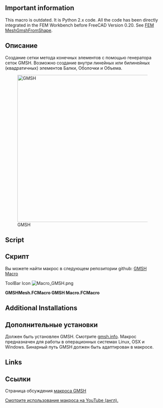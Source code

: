 <languages/>

<div class="mw-translate-fuzzy">
{{Macro/ru
|Name=GMSH Macro
|Icon=Macro_GMSH.png
|Description=Создание сетки метода конечных элементов с помощью генератора сеток GMSH. Возможно создание внутри линейных или билинейных (квадратичных) элементов Балки, Оболочки и Объема.
|Author=psicofil
|Version=1.0
|Date=2015-08-24
|FCVersion=Все
|Download=[https://www.freecadweb.org/wiki/images/a/a2/Macro_GMSH.png ToolBar Icon]
}}
</div>

<div lang="en" dir="ltr" class="mw-content-ltr">
==Important information==
</div>

<div lang="en" dir="ltr" class="mw-content-ltr">
This macro is outdated. It is Python 2.x code. All the code has been directly integrated in the FEM Workbench before FreeCAD Version 0.20. See [[FEM_MeshGmshFromShape|FEM MeshGmshFromShape]].
</div>

<span id="Description"></span>
==Описание==

<div class="mw-translate-fuzzy">
Создание сетки метода конечных элементов с помощью генератора сеток GMSH. Возможно создание внутри линейных или билинейных (квадратичных) элементов Балки, Оболочки и Объема.
</div>

{{Codeextralink|https://raw.githubusercontent.com/psicofil/Macros_FreeCAD/master/Macros/GMSHMesh.FCMacro}}

[[File:Macro GMSH00.png|480px|GMSH]]

<div lang="en" dir="ltr" class="mw-content-ltr">
==Script==
</div>

<div class="mw-translate-fuzzy">
==Скрипт==
Вы можете найти макрос в следующем репозитории github: [https://github.com/psicofil/Macros_FreeCAD/blob/master/Macros/GMSHMesh.FCMacro GMSH Macro]
</div>

<div lang="en" dir="ltr" class="mw-content-ltr">
ToolBar Icon [[Image:Macro_GMSH.png]]
</div>

'''GMSHMesh.FCMacro GMSH Macro.FCMacro'''

<div lang="en" dir="ltr" class="mw-content-ltr">
==Additional Installations==
</div>

<div class="mw-translate-fuzzy">
== Дополнительные установки ==
Должен быть установлен GMSH. Смотрите [http://gmsh.info/ gmsh.info]. Макрос предназначен для работы в операционных системах Linux, OSX и Windows. Бинарный путь GMSH должен быть адаптирован в макросе.
</div>

<div lang="en" dir="ltr" class="mw-content-ltr">
==Links==
</div>

<div class="mw-translate-fuzzy">
==Ссылки==
Страница обсуждения [http://forum.freecadweb.org/viewtopic.php?t=11182 макроса GMSH]
</div>

[https://www.youtube.com/watch?v=ZcG5EEUe3yc Смотрите использование макроса на YouTube (англ).]

{{clear}}